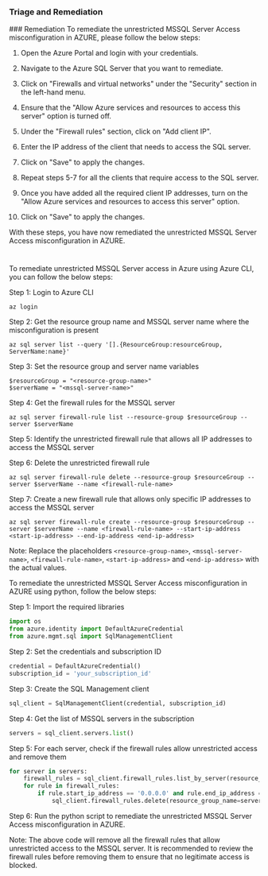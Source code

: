 
### Triage and Remediation
<Tabs>
<Tab title='Remediation'>
### Remediation

<AccordionGroup>
<Accordion title='Using Console' defaultOpen='true'>
To remediate the unrestricted MSSQL Server Access misconfiguration in AZURE, please follow the below steps:

1. Open the Azure Portal and login with your credentials.

2. Navigate to the Azure SQL Server that you want to remediate.

3. Click on "Firewalls and virtual networks" under the "Security" section in the left-hand menu.

4. Ensure that the "Allow Azure services and resources to access this server" option is turned off.

5. Under the "Firewall rules" section, click on "Add client IP".

6. Enter the IP address of the client that needs to access the SQL server.

7. Click on "Save" to apply the changes.

8. Repeat steps 5-7 for all the clients that require access to the SQL server.

9. Once you have added all the required client IP addresses, turn on the "Allow Azure services and resources to access this server" option.

10. Click on "Save" to apply the changes.

With these steps, you have now remediated the unrestricted MSSQL Server Access misconfiguration in AZURE.

#
</Accordion>

<Accordion title='Using CLI'>
To remediate unrestricted MSSQL Server access in Azure using Azure CLI, you can follow the below steps:

Step 1: Login to Azure CLI
```
az login
```

Step 2: Get the resource group name and MSSQL server name where the misconfiguration is present
```
az sql server list --query '[].{ResourceGroup:resourceGroup, ServerName:name}'
```

Step 3: Set the resource group and server name variables
```
$resourceGroup = "<resource-group-name>"
$serverName = "<mssql-server-name>"
```

Step 4: Get the firewall rules for the MSSQL server
```
az sql server firewall-rule list --resource-group $resourceGroup --server $serverName
```

Step 5: Identify the unrestricted firewall rule that allows all IP addresses to access the MSSQL server

Step 6: Delete the unrestricted firewall rule
```
az sql server firewall-rule delete --resource-group $resourceGroup --server $serverName --name <firewall-rule-name>
```

Step 7: Create a new firewall rule that allows only specific IP addresses to access the MSSQL server
```
az sql server firewall-rule create --resource-group $resourceGroup --server $serverName --name <firewall-rule-name> --start-ip-address <start-ip-address> --end-ip-address <end-ip-address>
```

Note: Replace the placeholders `<resource-group-name>`, `<mssql-server-name>`, `<firewall-rule-name>`, `<start-ip-address>` and `<end-ip-address>` with the actual values.
</Accordion>

<Accordion title='Using Python'>
To remediate the unrestricted MSSQL Server Access misconfiguration in AZURE using python, follow the below steps:

Step 1: Import the required libraries
```python
import os
from azure.identity import DefaultAzureCredential
from azure.mgmt.sql import SqlManagementClient
```

Step 2: Set the credentials and subscription ID
```python
credential = DefaultAzureCredential()
subscription_id = 'your_subscription_id'
```

Step 3: Create the SQL Management client
```python
sql_client = SqlManagementClient(credential, subscription_id)
```

Step 4: Get the list of MSSQL servers in the subscription
```python
servers = sql_client.servers.list()
```

Step 5: For each server, check if the firewall rules allow unrestricted access and remove them
```python
for server in servers:
    firewall_rules = sql_client.firewall_rules.list_by_server(resource_group_name=server.resource_group, server_name=server.name)
    for rule in firewall_rules:
        if rule.start_ip_address == '0.0.0.0' and rule.end_ip_address == '255.255.255.255':
            sql_client.firewall_rules.delete(resource_group_name=server.resource_group, server_name=server.name, firewall_rule_name=rule.name)
```

Step 6: Run the python script to remediate the unrestricted MSSQL Server Access misconfiguration in AZURE.

Note: The above code will remove all the firewall rules that allow unrestricted access to the MSSQL server. It is recommended to review the firewall rules before removing them to ensure that no legitimate access is blocked.
</Accordion>

</AccordionGroup>
</Tab>
</Tabs>
